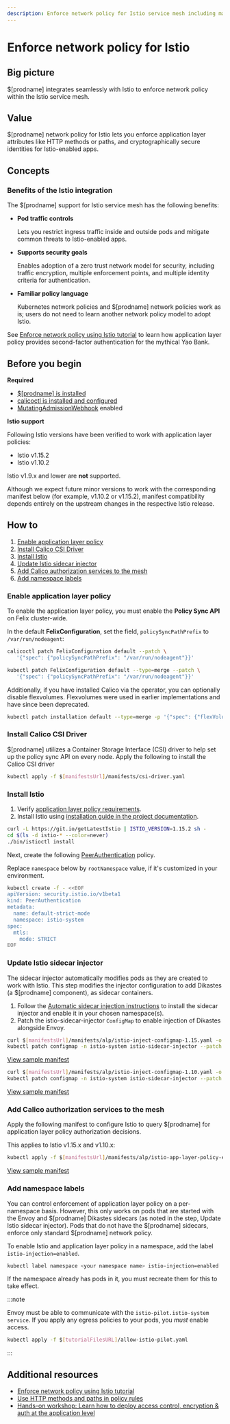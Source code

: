 ```yaml
---
description: Enforce network policy for Istio service mesh including matching on HTTP methods and paths.
---
```


# Enforce network policy for Istio

## Big picture

$[prodname] integrates seamlessly with Istio to enforce network policy within the Istio service mesh.

## Value

$[prodname] network policy for Istio lets you enforce application layer attributes like HTTP methods or paths, and cryptographically secure identities for Istio-enabled apps.

## Concepts

### Benefits of the Istio integration

The $[prodname] support for Istio service mesh has the following benefits:

- **Pod traffic controls**

  Lets you restrict ingress traffic inside and outside pods and mitigate common threats to Istio-enabled apps.

- **Supports security goals**

  Enables adoption of a zero trust network model for security, including traffic encryption, multiple enforcement points, and multiple identity criteria for authentication.

- **Familiar policy language**

  Kubernetes network policies and $[prodname] network policies work as is; users do not need to learn another network policy model to adopt Istio.

See [Enforce network policy using Istio tutorial](enforce-policy-istio.mdx) to learn how application layer policy provides second-factor authentication for the mythical Yao Bank.

## Before you begin

**Required**

- [$[prodname] is installed](../../getting-started/kubernetes/index.mdx)
- [calicoctl is installed and configured](../../operations/calicoctl/install.mdx)
- [MutatingAdmissionWebhook](https://kubernetes.io/docs/reference/access-authn-authz/admission-controllers/#mutatingadmissionwebhook) enabled

**Istio support**

Following Istio versions have been verified to work with application layer policies:

- Istio v1.15.2
- Istio v1.10.2

Istio v1.9.x and lower are **not** supported.

Although we expect future minor versions to work with the corresponding manifest below (for example, v1.10.2 or v1.15.2), manifest compatibility depends entirely on the upstream changes in the respective Istio release.

## How to

1. [Enable application layer policy](#enable-application-layer-policy)
2. [Install Calico CSI Driver](#install-calico-csi-driver)
3. [Install Istio](#install-istio)
4. [Update Istio sidecar injector](#update-istio-sidecar-injector)
5. [Add Calico authorization services to the mesh](#add-calico-authorization-services-to-the-mesh)
6. [Add namespace labels](#add-namespace-labels)

### Enable application layer policy

To enable the application layer policy, you must enable the **Policy Sync API** on Felix cluster-wide.

In the default **FelixConfiguration**, set the field, `policySyncPathPrefix` to `/var/run/nodeagent`:

<Tabs>
<TabItem label="calicoctl" value="calicoctl-0">

```bash
calicoctl patch FelixConfiguration default --patch \
   '{"spec": {"policySyncPathPrefix": "/var/run/nodeagent"}}'
```

</TabItem>
<TabItem label="kubectl" value="kubectl-1">

```bash
kubectl patch FelixConfiguration default --type=merge --patch \
   '{"spec": {"policySyncPathPrefix": "/var/run/nodeagent"}}'
```

</TabItem>
</Tabs>

Additionally, if you have installed Calico via the operator, you can optionally disable flexvolumes.
Flexvolumes were used in earlier implementations and have since been deprecated.

```bash
kubectl patch installation default --type=merge -p '{"spec": {"flexVolumePath": "None"}}'
```

### Install Calico CSI Driver

$[prodname] utilizes a Container Storage Interface (CSI) driver to help set up the policy sync API on every node.
Apply the following to install the Calico CSI driver

```bash
kubectl apply -f $[manifestsUrl]/manifests/csi-driver.yaml
```

### Install Istio

1. Verify [application layer policy requirements](../../getting-started/kubernetes/requirements.mdx#application-layer-policy-requirements).
2. Install Istio using [installation guide in the project documentation](https://istio.io/v1.15/docs/setup/install/).

```bash
curl -L https://git.io/getLatestIstio | ISTIO_VERSION=1.15.2 sh -
cd $(ls -d istio-* --color=never)
./bin/istioctl install
```

Next, create the following [PeerAuthentication](https://istio.io/v1.15/docs/reference/config/security/peer_authentication/) policy.

Replace `namespace` below by `rootNamespace` value, if it's customized in your environment.

```bash
kubectl create -f - <<EOF
apiVersion: security.istio.io/v1beta1
kind: PeerAuthentication
metadata:
  name: default-strict-mode
  namespace: istio-system
spec:
  mtls:
    mode: STRICT
EOF
```

### Update Istio sidecar injector

The sidecar injector automatically modifies pods as they are created to work with Istio. This step modifies the injector configuration to add Dikastes (a $[prodname] component), as sidecar containers.

1. Follow the [Automatic sidecar injection instructions](https://archive.istio.io/v1.15/docs/setup/additional-setup/sidecar-injection/#automatic-sidecar-injection) to install the sidecar injector and enable it in your chosen namespace(s).
2. Patch the istio-sidecar-injector `ConfigMap` to enable injection of Dikastes alongside Envoy.

<Tabs>
<TabItem label="Istio v1.15.x" value="Istio v1.15.x-2">

```bash
curl $[manifestsUrl]/manifests/alp/istio-inject-configmap-1.15.yaml -o istio-inject-configmap.yaml
kubectl patch configmap -n istio-system istio-sidecar-injector --patch "$(cat istio-inject-configmap.yaml)"
```

[View sample manifest]($[manifestsUrl]/manifests/alp/istio-inject-configmap-1.15.yaml)

</TabItem>
<TabItem label="Istio v1.10.x" value="Istio v1.10.x-3">

```bash
curl $[manifestsUrl]/manifests/alp/istio-inject-configmap-1.10.yaml -o istio-inject-configmap.yaml
kubectl patch configmap -n istio-system istio-sidecar-injector --patch "$(cat istio-inject-configmap.yaml)"
```

[View sample manifest]($[manifestsUrl]/manifests/alp/istio-inject-configmap-1.10.yaml)

</TabItem>
</Tabs>

### Add Calico authorization services to the mesh

Apply the following manifest to configure Istio to query $[prodname] for application layer policy authorization decisions.

This applies to Istio v1.15.x and v1.10.x:

```bash
kubectl apply -f $[manifestsUrl]/manifests/alp/istio-app-layer-policy-envoy-v3.yaml
```

[View sample manifest]($[manifestsUrl]/manifests/alp/istio-app-layer-policy-envoy-v3.yaml)

### Add namespace labels

You can control enforcement of application layer policy on a per-namespace basis. However, this only works on pods that are started with the Envoy and $[prodname] Dikastes sidecars (as noted in the step, Update Istio sidecar injector). Pods that do not have the $[prodname] sidecars, enforce only standard $[prodname] network policy.

To enable Istio and application layer policy in a namespace, add the label `istio-injection=enabled`.

```bash
kubectl label namespace <your namespace name> istio-injection=enabled
```

If the namespace already has pods in it, you must recreate them for this to take effect.

:::note

Envoy must be able to communicate with the `istio-pilot.istio-system service`. If you apply any egress policies to your pods, you _must_ enable access.

```bash
kubectl apply -f $[tutorialFilesURL]/allow-istio-pilot.yaml
```

:::

## Additional resources

- [Enforce network policy using Istio tutorial](enforce-policy-istio.mdx)
- [Use HTTP methods and paths in policy rules](http-methods.mdx)
- [Hands-on workshop: Learn how to deploy access control, encryption & auth at the application level](https://www.tigera.io/tutorials/?_sf_s=Deploy%20Service%20Mesh)
